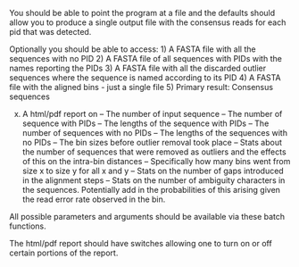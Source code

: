 You should be able to point the program at a file and the defaults should allow
you to produce a single output file with the consensus reads for each pid that
was detected.

Optionally you should be able to access:
1) A FASTA file with all the sequences with no PID
2) A FASTA file of all sequences with PIDs with the names reporting the PIDs
3) A FASTA file with all the discarded outlier sequences where the sequence is
named according to its PID
4) A FASTA file with the aligned bins - just a single file
5) Primary result: Consensus sequences

x) A html/pdf report on
-- The number of input sequence
-- The number of sequence with PIDs
-- The lengths of the sequence with PIDs
-- The number of sequences with no PIDs
-- The lengths of the sequences with no PIDs
-- The bin sizes before outlier removal took place
-- Stats about the number of sequences that were removed as outliers and the
effects of this on the intra-bin distances
-- Specifically how many bins went from size x to size y for all x and y
-- Stats on the number of gaps introduced in the alignment steps
-- Stats on the number of ambiguity characters in the sequences. Potentially
add in the probabilities of this arising given the read error rate observed in
the bin.

All possible parameters and arguments should be available via these batch
functions.

The html/pdf report should have switches allowing one to turn on or off certain
portions of the report.
